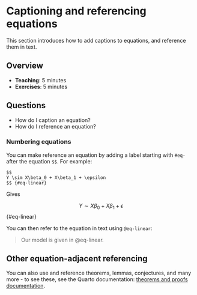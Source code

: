 # Captioning and referencing equations

This section introduces how to add captions to equations, and reference them in text. 

## Overview

* **Teaching**: 5 minutes
* **Exercises**: 5 minutes

## Questions

- How do I caption an equation?
- How do I reference an equation?

### Numbering equations

You can make reference an equation by adding a label starting with `#eq-` after the equation `$$`. For example:

```
$$
Y \sim X\beta_0 + X\beta_1 + \epsilon
$$ {#eq-linear}
```

Gives

$$
Y \sim X\beta_0 + X\beta_1 + \epsilon
$$ {#eq-linear}


You can then refer to the equation in text using `@eq-linear`:

> Our model is given in @eq-linear.

## Other equation-adjacent referencing

You can also use and reference theorems, lemmas, conjectures, and many more - to see these, see the Quarto documentation: [theorems and proofs documentation](https://quarto.org/docs/authoring/cross-references.html#theorems-and-proofs).
